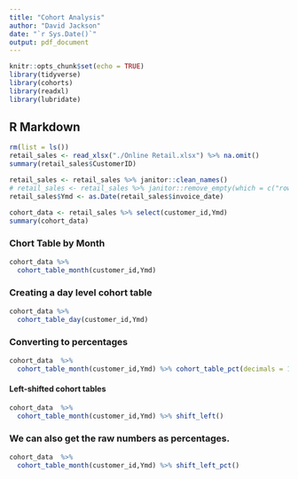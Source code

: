 ```yaml
---
title: "Cohort Analysis"
author: "David Jackson"
date: "`r Sys.Date()`"
output: pdf_document
---
```


```r
knitr::opts_chunk$set(echo = TRUE)
library(tidyverse)
library(cohorts)
library(readxl)
library(lubridate)
```

## R Markdown

```r
rm(list = ls())
retail_sales <- read_xlsx("./Online Retail.xlsx") %>% na.omit()
summary(retail_sales$CustomerID)
```
```r
retail_sales <- retail_sales %>% janitor::clean_names()
# retail_sales <- retail_sales %>% janitor::remove_empty(which = c("rows","cols"))
retail_sales$Ymd <- as.Date(retail_sales$invoice_date)
```

```r
cohort_data <- retail_sales %>% select(customer_id,Ymd)
summary(cohort_data)
```

### Chort Table by Month

```r
cohort_data %>%
  cohort_table_month(customer_id,Ymd)

```

### Creating a day level cohort table

```r
cohort_data %>%
  cohort_table_day(customer_id,Ymd)
```

### Converting to percentages

```r
cohort_data  %>%
  cohort_table_month(customer_id,Ymd) %>% cohort_table_pct(decimals = 1)
```

#### Left-shifted cohort tables

```r
cohort_data  %>%
  cohort_table_month(customer_id,Ymd) %>% shift_left()
```

### We can also get the raw numbers as percentages.

```r
cohort_data  %>%
  cohort_table_month(customer_id,Ymd) %>% shift_left_pct()
```
